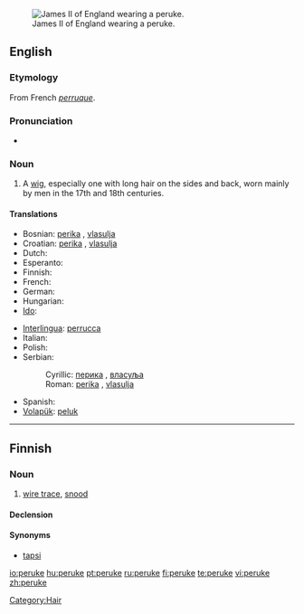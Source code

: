 [[Image:James_II_of_England.jpg|thumb|right|James II of England wearing a peruke.]]
==English==

===Etymology===
From French ''[[perruque]]''.

===Pronunciation===
* {{IPA|/pəˈru:k/}}

===Noun===
{{en-noun}}

# A [[wig]], especially one with long hair on the sides and back, worn mainly by men in the 17th and 18th centuries.

====Translations====
{{trans-top|wig}}
* Bosnian: [[perika]] {{f}}, [[vlasulja]] {{f}}
* Croatian: [[perika]] {{f}}, [[vlasulja]] {{f}}
* Dutch: {{t-|nl|pruik}}
* Esperanto: {{t-|eo|peruko|xs=Esperanto}}
* Finnish: {{t+|fi|peruukki}}
* French: {{t+|fr|perruque|f}}
* German: {{t+|de|Perücke|f}}
* Hungarian: {{t+|hu|paróka}}
* [[Ido]]: {{t+|io|peruko|xs=Ido}}
{{trans-mid}}
* [[Interlingua]]: [[perrucca]]
* Italian: {{t-|it|parrucca}}
* Polish: {{t+|pl|peruka}}
* Serbian:
*: Cyrillic: [[перика]] {{f}}, [[власуља]] {{f}}
*: Roman: [[perika]] {{f}}, [[vlasulja]] {{f}}
* Spanish: {{t-|es|peluca}}
* [[Volapük]]: [[peluk]]
{{trans-bottom}}

[[Category:Hair]]

----

==Finnish==

===Noun===
{{infl|fi|noun}}

# {{fishing|lang=fi}} [[wire trace]], [[snood]]

====Declension====
{{fi-decl-hame|peru|k|kk}}

====Synonyms====
* [[tapsi]]

[[io:peruke]]
[[hu:peruke]]
[[pt:peruke]]
[[ru:peruke]]
[[fi:peruke]]
[[te:peruke]]
[[vi:peruke]]
[[zh:peruke]]